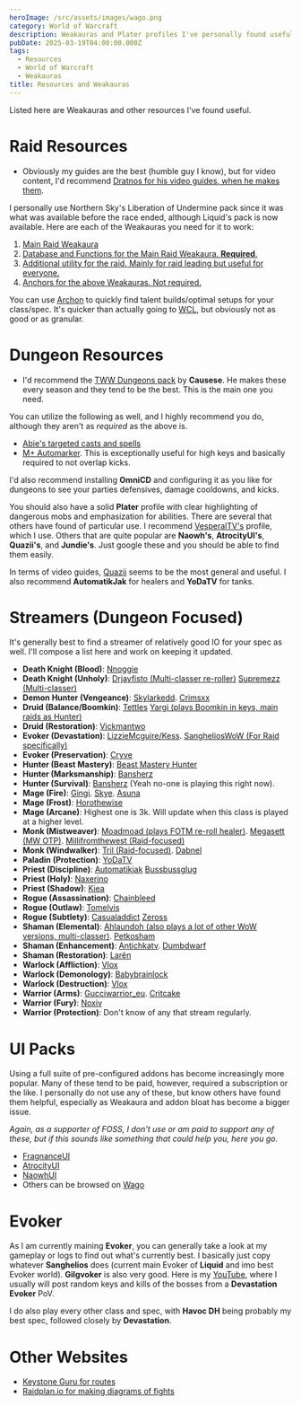 ```yaml
---
heroImage: /src/assets/images/wago.png
category: World of Warcraft
description: Weakauras and Plater profiles I've personally found useful
pubDate: 2025-03-19T04:00:00.000Z
tags:
  - Resources
  - World of Warcraft
  - Weakauras
title: Resources and Weakauras
---
```


Listed here are Weakauras and other resources I've found useful.

# Raid Resources

* Obviously my guides are the best (humble guy I know), but for video content, I'd recommend <a href="https://www.youtube.com/@dratnos/videos">Dratnos for his video guides, when he makes them</a>.

I personally use Northern Sky's Liberation of Undermine pack since it was what was available before the race ended, although Liquid's pack is now available. Here are each of the Weakauras you need for it to work:

1. <a href="https://wago.io/Undermine"> Main Raid Weakaura</a> 
1. <a href="https://wago.io/NorthernSky">Database and Functions for the Main Raid Weakaura. **Required**.</a> 
1. <a href="https://wago.io/NSUndermine">Additional utility for the raid. Mainly for raid leading but useful for everyone.</a> 
1. <a href="https://wago.io/WeakAuraAnchors">Anchors for the above Weakauras. Not required.</a> 


You can use <a href="https://archon.gg">Archon</a> to quickly find talent builds/optimal setups for your class/spec. It's quicker than actually going to <a href="https://warcraftlogs.com">WCL</a>, but obviously not as good or as granular.

# Dungeon Resources

* I'd recommend the <a href="https://wago.io/twwdungeons">TWW Dungeons pack</a> by **Causese**. He makes these every season and they tend to be the best. This is the main one you need.

You can utilize the following as well, and I highly recommend you do, although they aren't as *required* as the above is.

* <a href="https://wago.io/dungeoncasts">Abie's targeted casts and spells</a>
* <a href="https://wago.io/3bViaBtT1">M+ Automarker</a>. This is exceptionally useful for high keys and basically required to not overlap kicks.

I'd also recommend installing **OmniCD** and configuring it as you like for dungeons to see your parties defensives, damage cooldowns, and kicks.

You should also have a solid **Plater** profile with clear highlighting of dangerous mobs and emphasization for abilities. There are several that others have found of particular use. I recommend <a href="https://wago.io/PerclknQY">VesperalTV's</a> profile, which I use. Others that are quite popular are **Naowh's**, **AtrocityUI's**, **Quazii's**, and **Jundie's**. Just google these and you should be able to find them easily.

In terms of video guides, <a href="https://www.youtube.com/@quaziiwow">Quazii</a> seems to be the most general and useful. I also recommend **AutomatikJak** for healers and **YoDaTV** for tanks.

# Streamers (Dungeon Focused)

It's generally best to find a streamer of relatively good IO for your spec as well. I'll compose a list here and work on keeping it updated.

* **Death Knight (Blood)**: <a href="https://www.twitch.tv/nnoggie">Nnoggie</a>
* **Death Knight (Unholy)**: <a href="https://www.twitch.tv/drjayfisto">Drjayfisto (Multi-classer re-roller)</a> <a href="https://www.twitch.tv/supremeqaq">Supremezz (Multi-classer)</a>
* **Demon Hunter (Vengeance)**: <a href="https://www.twitch.tv/skylarkedd">Skylarkedd</a>. <a href="https://www.twitch.tv/crimsxx">Crimsxx</a>
* **Druid (Balance/Boomkin)**: <a href="https://www.twitch.tv/tettles">Tettles</a> <a href="https://www.twitch.tv/yarrgi">Yargi (plays Boomkin in keys, main raids as Hunter)</a>
* **Druid (Restoration)**: <a href="https://www.twitch.tv/vickmantwo">Vickmantwo</a>
* **Evoker (Devastation)**: <a href="https://www.twitch.tv/kesslive">LizzieMcguire/Kess</a>. <a href="https://www.twitch.tv/sanghelioswow">SangheliosWoW (For Raid specifically)</a>
* **Evoker (Preservation)**: <a href="https://www.twitch.tv/cryve">Cryve</a>
* **Hunter (Beast Mastery)**: <a href="https://www.twitch.tv/videos/2412462485">Beast Mastery Hunter</a>
* **Hunter (Marksmanship)**: <a href="https://www.twitch.tv/bansherz">Bansherz</a>
* **Hunter (Survival)**: <a href="https://www.twitch.tv/bansherz">Bansherz</a> (Yeah no-one is playing this right now).
* **Mage (Fire)**: <a href="https://www.twitch.tv/gingitv">Gingi</a>. <a href="https://www.twitch.tv/skye_gamingtv">Skye</a>. <a href="https://www.twitch.tv/asuna_qt">Asuna</a>
* **Mage (Frost)**: <a href="https://www.twitch.tv/Holothewise_">Horothewise</a>
* **Mage (Arcane)**: Highest one is 3k. Will update when this class is played at a higher level.
* **Monk (Mistweaver)**: <a href="https://raider.io/characters/eu/draenor/Mistmoad">Moadmoad (plays FOTM re-roll healer)</a>. <a href="https://www.twitch.tv/megasett">Megasett (MW OTP)</a>. <a href="https://www.twitch.tv/millifromthewest">Millifromthewest (Raid-focused)</a>
* **Monk (Windwalker)**: <a href="Trilltko">Tril (Raid-focused)</a>. <a href="https://www.twitch.tv/dabnel">Dabnel</a>
* **Paladin (Protection)**: <a href="https://www.twitch.tv/yodatv">YoDaTV</a>
* **Priest (Discipline)**: <a href="https://www.twitch.tv/automaticjak">Automatikjak</a> <a href="https://www.twitch.tv/bussbusstv">Bussbussglug</a>
* **Priest (Holy)**: <a href="https://www.twitch.tv/naxerino">Naxerino</a>
* **Priest (Shadow)**: <a href="https://www.twitch.tv/hiea">Kiea</a>
* **Rogue (Assassination)**: <a href="https://www.twitch.tv/chainfeedxx">Chainbleed</a>
* **Rogue (Outlaw)**: <a href="https://www.twitch.tv/zac__________________">Tomelvis</a>
* **Rogue (Subtlety)**: <a href="https://www.twitch.tv/casualaddict_">Casualaddict</a> <a href="https://www.twitch.tv/zerossxd">Zeross</a>
* **Shaman (Elemental)**: <a href="https://www.twitch.tv/ahlaundoh">Ahlaundoh (also plays a lot of other WoW versions, multi-classer)</a>. <a href="https://www.twitch.tv/peettko">Petkosham</a>
* **Shaman (Enhancement)**: <a href="https://www.twitch.tv/antichkatv">Antichkatv</a>. <a href="https://www.twitch.tv/grtman15">Dumbdwarf</a>
* **Shaman (Restoration)**: <a href="https://www.twitch.tv/larentv">Larên</a>
* **Warlock (Affliction)**: <a href="https://www.twitch.tv/vlox_gaming">Vlox</a>
* **Warlock (Demonology)**: <a href="https://www.twitch.tv/babybrainlock">Babybrainlock</a>
* **Warlock (Destruction)**: <a href="https://www.twitch.tv/vlox_gaming">Vlox</a>
* **Warrior (Arms)**: <a href="https://www.twitch.tv/gucciwarrior_eu">Gucciwarrior_eu</a>. <a href="https://www.twitch.tv/critcakeeu">Critcake</a>
* **Warrior (Fury)**: <a href="https://www.twitch.tv/noxiv">Noxiv</a>
* **Warrior (Protection)**: Don't know of any that stream regularly.

# UI Packs

Using a full suite of pre-configured addons has become increasingly more popular. Many of these tend to be paid, however, required a subscription or the like. I personally do not use any of these, but know others have found them helpful, especially as Weakaura and addon bloat has become a bigger issue.

*Again, as a supporter of FOSS, I don't use or am paid to support any of these, but if this sounds like something that could help you, here you go.*

* <a href="https://uipacks.wago.io/pack/fragnanceui">FragnanceUI</a>
* <a href="https://uipacks.wago.io/pack/atrocityui">AtrocityUI</a>
* <a href="https://uipacks.wago.io/pack/naowhui">NaowhUI</a>
* Others can be browsed on <a href="https://uipacks.wago.io/search">Wago</a>




# Evoker

As I am currently maining **Evoker**, you can generally take a look at my gameplay or logs to find out what's currently best. I basically just copy whatever **Sanghelios** does (current main Evoker of **Liquid** and imo best Evoker world). **Gilgvoker** is also very good. Here is my <a href="https://www.youtube.com/@sean6793/videos">YouTube</a>, where I usually will post random keys and kills of the bosses from a **Devastation Evoker** PoV.

I do also play every other class and spec, with **Havoc DH** being probably my best spec, followed closely by **Devastation**.

# Other Websites

* <a href="https://keystone.guru/">Keystone Guru for routes</a>
* <a href="https://raidplan.io/">Raidplan.io for making diagrams of fights</a>

